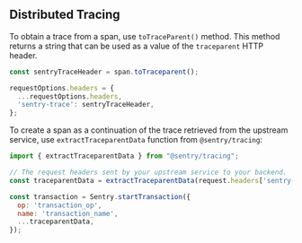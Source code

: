 ## Distributed Tracing

To obtain a trace from a span, use `toTraceParent()` method. This method returns a string that can be used as a value of the `traceparent` HTTP header.

```javascript
const sentryTraceHeader = span.toTraceparent();

requestOptions.headers = {
  ...requestOptions.headers,
  'sentry-trace': sentryTraceHeader,
};
```

To create a span as a continuation of the trace retrieved from the upstream service, use `extractTraceparentData` function from `@sentry/tracing`:

```javascript
import { extractTraceparentData } from "@sentry/tracing";

// The request headers sent by your upstream service to your backend.
const traceparentData = extractTraceparentData(request.headers['sentry-trace']);

const transaction = Sentry.startTransaction({
  op: 'transaction_op',
  name: 'transaction_name',
  ...traceparentData,
});
```
